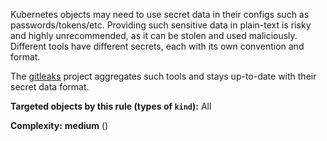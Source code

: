 Kubernetes objects may need to use secret data in their configs such as passwords/tokens/etc. Providing such sensitive data in plain-text is risky and highly unrecommended, as it can be stolen and used maliciously.  
Different tools have different secrets, each with its own convention and format.

The [gitleaks](https://github.com/zricethezav/gitleaks) project aggregates such tools and stays up-to-date with their secret data format.

**Targeted objects by this rule (types of **`kind`**):** All

**Complexity:** **medium** (<Complexity/>)